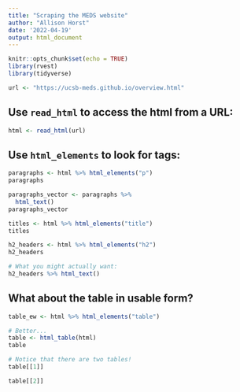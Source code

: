 ```yaml
---
title: "Scraping the MEDS website"
author: "Allison Horst"
date: '2022-04-19'
output: html_document
---
```


```r
knitr::opts_chunk$set(echo = TRUE)
library(rvest)
library(tidyverse)
```

```r
url <- "https://ucsb-meds.github.io/overview.html"
```

## Use `read_html` to access the html from a URL: 

```r
html <- read_html(url)
```

## Use `html_elements` to look for tags: 

```r
paragraphs <- html %>% html_elements("p")
paragraphs

paragraphs_vector <- paragraphs %>% 
  html_text()
paragraphs_vector

titles <- html %>% html_elements("title")
titles

h2_headers <- html %>% html_elements("h2")
h2_headers

# What you might actually want: 
h2_headers %>% html_text()
```

## What about the table in usable form? 
```r
table_ew <- html %>% html_elements("table")

# Better...
table <- html_table(html)
table

# Notice that there are two tables! 
table[[1]]

table[[2]]
```



